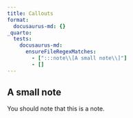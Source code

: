 ```yaml
---
title: Callouts
format: 
  docusaurus-md: {}
_quarto:
  tests:
    docusaurus-md:
      ensureFileRegexMatches:
        - [":::note\\[A small note\\]"]
        - []
---
```


::: {.callout-note}

## A small note

You should note that this is a note.

:::